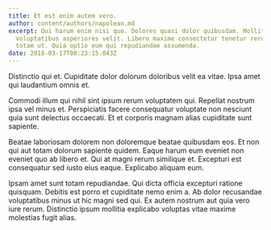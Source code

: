 ```yaml
---
title: Et est enim autem vero.
author: content/authors/napolean.md
excerpt: Qui harum enim nisi quo. Dolores quasi dolor quibusdam. Mollitia
  voluptatibus asperiores velit. Libero maxime consectetur tenetur rerum id qui
  totam ut. Quia optio eum qui repudiandae assumenda.
date: 2018-03-17T08:23:15.043Z
---
```

Distinctio qui et. Cupiditate dolor dolorum doloribus velit ea vitae. Ipsa amet qui laudantium omnis et.
 Commodi illum qui nihil sint ipsum rerum voluptatem qui. Repellat nostrum ipsa vel minus et. Perspiciatis facere consequatur voluptate non nesciunt quia sunt delectus occaecati. Et et corporis magnam alias cupiditate sunt sapiente.
 Beatae laboriosam dolorem non doloremque beatae quibusdam eos. Et non qui aut totam dolorum sapiente quidem. Eaque harum eum eveniet non eveniet quo ab libero et. Qui at magni rerum similique et. Excepturi est consequatur sed iusto eius eaque. Explicabo aliquam eum.
 Ipsam amet sunt totam repudiandae. Qui dicta officia excepturi ratione quisquam. Debitis est porro et cupiditate nemo enim a. Ab dolor recusandae voluptatibus minus ut hic magni sed qui. Ex autem nostrum aut quia vero iure rerum. Distinctio ipsum mollitia explicabo voluptas vitae maxime molestias fugit alias.